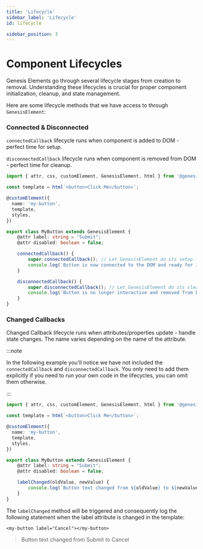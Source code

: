 ```yaml
---
title: 'Lifecycle'
sidebar_label: 'Lifecycle'
id: lifecycle

sidebar_position: 3
---
```


# Component Lifecycles

Genesis Elements go through several lifecycle stages from creation to removal. Understanding these lifecycles is crucial for proper component initialization, cleanup, and state management.

Here are some lifecycle methods that we have access to through `GenesisElement`:

### Connected & Disconnected

`connectedCallback` lifecycle runs when component is added to DOM - perfect time for setup.

`disconnectedCallback` lifecycle runs when component is removed from DOM - perfect time for cleanup.

```typescript
import { attr, css, customElement, GenesisElement, html } from '@genesislcap/web-core';

const template = html`<button>Click Me</button>`;

@customElement({
  name: 'my-button',
  template,
  styles,
})

export class MyButton extends GenesisElement {
    @attr label: string = "Submit";
    @attr disabled: boolean = false;

    connectedCallback() {
        super.connectedCallback(); // Let GenesisElement do its setup first
        console.log('Button is now connected to the DOM and ready for interaction');
    }

    disconnectedCallback() {
        super.disconnectedCallback(); // Let GenesisElement do its cleanup first
        console.log('Button is no longer interactive and removed from DOM');
    }
}
```

### Changed Callbacks

Changed Callback lifecycle runs when attributes/properties update - handle state changes. The name varies depending on the name of the attribute.

:::note

In the following example you'll notice we have not included the `connectedCallback` and `disconnectedCallback`. You only need to add them explicitly if you need to run your own code in the lifecycles, you can omit them otherwise.

:::

```typescript
import { attr, css, customElement, GenesisElement, html } from '@genesislcap/web-core';

const template = html`<button>Click Me</button>`;

@customElement({
  name: 'my-button',
  template,
  styles,
})

export class MyButton extends GenesisElement {
    @attr label: string = "Submit";
    @attr disabled: boolean = false;

    labelChanged(oldValue, newValue) {
        console.log(`Button text changed from ${oldValue} to ${newValue}`);
    }
}
```

The `labelChanged` method will be triggered and consequently log the following statement when the label attribute is changed in the template:

`<my-button label="Cancel"></my-button>`

> Button text changed from Submit to Cancel

